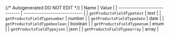 {/* Autogenerated DO NOT EDIT  */}
| Name                          | Value                         |
| ----------------------------- | ----------------------------- |
| `getProductsFieldTypetext`    | text                          |
| `getProductsFieldTypenumber`  | number                        |
| `getProductsFieldTypedate`    | date                          |
| `getProductsFieldTypeboolean` | boolean                       |
| `getProductsFieldTypeenum`    | enum                          |
| `getProductsFieldTypejson`    | json                          |
| `getProductsFieldTypearray`   | array                         |